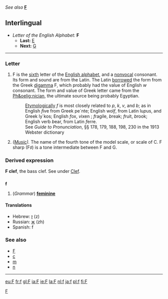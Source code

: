 ''See also'' '''[[F]]'''
==Interlingual==

*''Letter of the English Alphabet:'' '''F'''
**'''Last:''' [[E]]
**'''Next:''' [[G]]
[[Category:Latin letters|F]]
----
===Letter===
#F is the [[sixth]] letter of the [[Wiktionary:About Roman script|English alphabet]], and a [[nonvocal]] consonant. Its form and sound are from the Latin. The Latin [[borrowed]] the form from the Greek [[digamma]] &#988;, which probably had the value of English ''w'' consonant. The form and value of Greek letter came from the [[Ph&oelig;nician]], the ultimate source being probably Egyptian. 
#:[[Etymologically]] ''f'' is most closely related to ''p'', ''k'', ''v'', and ''b''; as in English ''f''ive from Greek pe`nte; English wol''f'', from Latin lu''p''us, and Greek ly`kos; English ''f''ox, ''v''ixen ; ''f''ragile, ''b''reak; ''f''ruit, ''b''rook; English verb ''b''ear, from Latin ''f''erre. 
#:See ''Guide to Pronunciation'', &sect;&sect; 178, 179, 188, 198, 230 in the 1913 Webster dictionary
#''([[Music]]).'' The name of the fourth tone of the model scale, or scale of C. F sharp (F&#9839;) is a tone intermediate between F and G.

===Derived expression===
'''F clef''', the bass clef. See under [[Clef]].

==={{abbreviation}}===
'''f'''

# (''Grammar'') '''[[feminine]]'''

====Translations====
*Hebrew: [[ז]] (z)
*Russian: [[ж]] (zh)
*Spanish: f

===See also===
*[[F]]
*[[c]]
*[[m]]
*[[n]]

----

[[eu:F]]
[[fr:f]]
[[gl:F]]
[[ia:F]]
[[ie:F]]
[[la:F]]
[[nl:f]]
[[ja:f]]
[[pl:f]]
[[fi:F]]